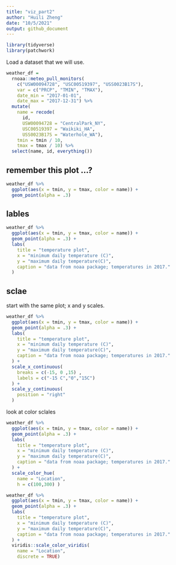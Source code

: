 ```yaml
---
title: "viz_part2"
author: "Huili Zheng"
date: "10/5/2021"
output: github_document
---
```

```r

library(tidyverse)
library(patchwork)


```

Load a dataset that we will use.
```r

weather_df = 
  rnoaa::meteo_pull_monitors(
    c("USW00094728", "USC00519397", "USS0023B17S"),
    var = c("PRCP", "TMIN", "TMAX"), 
    date_min = "2017-01-01",
    date_max = "2017-12-31") %>%
  mutate(
    name = recode(
      id, 
      USW00094728 = "CentralPark_NY", 
      USC00519397 = "Waikiki_HA",
      USS0023B17S = "Waterhole_WA"),
    tmin = tmin / 10,
    tmax = tmax / 10) %>%
  select(name, id, everything())
```


## remember this plot ...?

```r
weather_df %>%
  ggplot(aes(x = tmin, y = tmax, color = name)) +
  geom_point(alpha = .3)
```


## lables

```r
weather_df %>%
  ggplot(aes(x = tmin, y = tmax, color = name)) +
  geom_point(alpha = .3) +
  labs(
    title = "temperature plot",
    x = "minimum daily temperature (C)",
    y = "maximum daily temperature(C)",
    caption = "data from noaa package; temperatures in 2017."
  )
```

## sclae
start with the same plot; x and y scales.

```r
weather_df %>%
  ggplot(aes(x = tmin, y = tmax, color = name)) +
  geom_point(alpha = .3) +
  labs(
    title = "temperature plot",
    x = "minimum daily temperature (C)",
    y = "maximum daily temperature(C)",
    caption = "data from noaa package; temperatures in 2017."
  ) +
  scale_x_continuous(
    breaks = c(-15, 0 ,15) ,
    labels = c("-15 C","0","15C")
  ) +
  scale_y_continuous(
    position = "right"
  )
```


look at color sclales

```r
weather_df %>%
  ggplot(aes(x = tmin, y = tmax, color = name)) +
  geom_point(alpha = .3) +
  labs(
    title = "temperature plot",
    x = "minimum daily temperature (C)",
    y = "maximum daily temperature(C)",
    caption = "data from noaa package; temperatures in 2017."
  ) +
  scale_color_hue(
    name = "Location",
    h = c(100,300) )
```




```r
weather_df %>%
  ggplot(aes(x = tmin, y = tmax, color = name)) +
  geom_point(alpha = .3) +
  labs(
    title = "temperature plot",
    x = "minimum daily temperature (C)",
    y = "maximum daily temperature(C)",
    caption = "data from noaa package; temperatures in 2017."
  ) +
  viridis::scale_color_viridis(
    name = "Location",
    discrete = TRUE)
```








